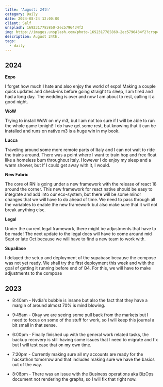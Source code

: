 ```yaml
---
title: 'August: 24th'
category: Daily
date: 2024-08-24 12:00:00
client: Self
unsplash: 1692317785860-2ec5796434f2
img: https://images.unsplash.com/photo-1692317785860-2ec5796434f2?crop=entropy&cs=srgb&fm=jpg&ixid=MnwzNjM5Nzd8MHwxfHJhbmRvbXx8fHx8fHx8fDE2ODE3NDg2ODY&ixlib=rb-4.0.3&q=85
description: August 24th. 
tags:
  - daily
---
```



## 2024

**Expo**

I forget how much I hate and also enjoy the world of expo!
Making a couple quick updates and check-ins before going straight to sleep, I am tired and had a long day.
The wedding is over and now I am about to rest, calling it a good night.

**WoW**

Trying to install WoW on my m3, but I am not too sure if I will be able to run the whole game tonight!
I do have get some rest, but knowing that it can be installed and runs on native m3 is a huge win in my book.

**Lucca**

Traveling around some more remote parts of Italy and I can not wait to ride the trains around.
There was a point where I want to train hop and free float like a homeless bum throughout Italy.
However I do enjoy my sleep and a warm shower, but If I could get away with it, I would.

**New Fabric**

The core of RN is going under a new framework with the release of react 18 around the corner.
This new framework for react native should be easy to integrate and add into our eco-system, but there will be some minor changes that we will have to do ahead of time.
We need to pass through all the variables to enable the new framework but also make sure that it will not break anything else.

**Legal**

Under the current legal framework, there might be adjustments that have to be made!
The next update to the legal docs will have to come around mid Sept or late Oct because we will have to find a new team to work with.


**SupaBase**

I delayed the setup and deployment of the supabase because the compose was not yet ready.
We shall try the first deployment this week and with the goal of getting it running before end of Q4.
For this, we will have to make adjustments to the compose


<Adsense />


## 2023

- 8:40am - Nvdia's bubble is insane but also the fact that they have a margin of around almost 70% is mind blowing. 

- 9:45am - Okay we are seeing some pull back from the markets but I need to focus on some of the stuff for work, so I will keep this journal a bit small in that sense.

- 6:00pm - Finally finished up with the general work related tasks, the backup recovery is still having some issues that I need to migrate and fix but I will test case that on my own time. 

- 7:20pm - Currently making sure all my accounts are ready for the hackathon tomorrow and that includes making sure we have the basics out of the way. 

- 8:08pm - There was an issue with the Business operations aka BizOps document not rendering the graphs, so I will fix that right now.